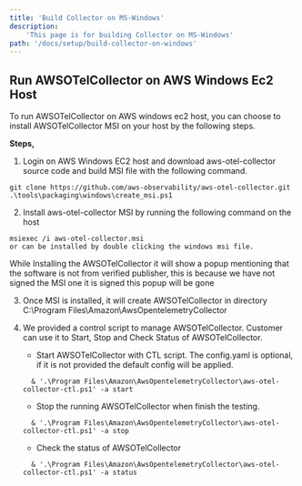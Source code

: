 ```yaml
---
title: 'Build Collector on MS-Windows'
description:
    'This page is for building Collector on MS-Windows'
path: '/docs/setup/build-collector-on-windows'
---
```



<SectionSeparator />

## Run AWSOTelCollector on AWS Windows Ec2 Host

To run AWSOTelCollector on AWS windows ec2 host, you can choose to install AWSOTelCollector MSI on your host by the following steps.

**Steps,**
1. Login on AWS Windows EC2 host and download aws-otel-collector source code and build MSI file with the following command.
```
git clone https://github.com/aws-observability/aws-otel-collector.git
.\tools\packaging\windows\create_msi.ps1
```
2. Install aws-otel-collector MSI by running the following command on the host
```
msiexec /i aws-otel-collector.msi
or can be installed by double clicking the windows msi file.
```
While Installing the AWSOTelCollector it will show a popup mentioning that the software is not from verified publisher,
this is because we have not signed the MSI one it is signed this popup will be gone

3. Once MSI is installed, it will create AWSOTelCollector in directory C:\Program Files\Amazon\AwsOpentelemetryCollector

4. We provided a control script to manage AWSOTelCollector. Customer can use it to Start, Stop and Check Status of AWSOTelCollector.
    * Start AWSOTelCollector with CTL script. The config.yaml is optional, if it is not provided the default config will be applied.
    ```
      & '.\Program Files\Amazon\AwsOpentelemetryCollector\aws-otel-collector-ctl.ps1' -a start
    ```
    * Stop the running AWSOTelCollector when finish the testing.
    ```
      & '.\Program Files\Amazon\AwsOpentelemetryCollector\aws-otel-collector-ctl.ps1' -a stop

    ```
    * Check the status of AWSOTelCollector
    ```
      & '.\Program Files\Amazon\AwsOpentelemetryCollector\aws-otel-collector-ctl.ps1' -a status
    ```

